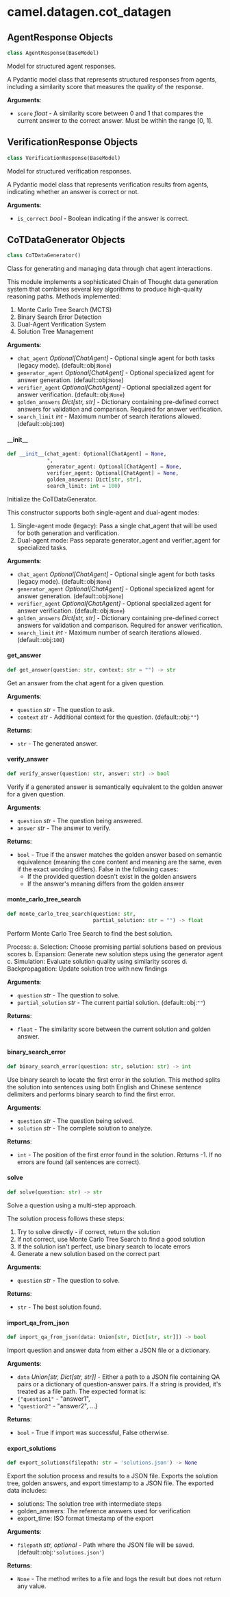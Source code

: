 <a id="camel.datagen.cot_datagen"></a>

# camel.datagen.cot\_datagen

<a id="camel.datagen.cot_datagen.AgentResponse"></a>

## AgentResponse Objects

```python
class AgentResponse(BaseModel)
```

Model for structured agent responses.

A Pydantic model class that represents structured responses from agents,
including a similarity score that measures the quality of the response.

**Arguments**:

- `score` _float_ - A similarity score between 0 and 1 that compares the
  current answer to the correct answer. Must be within the range
  [0, 1].

<a id="camel.datagen.cot_datagen.VerificationResponse"></a>

## VerificationResponse Objects

```python
class VerificationResponse(BaseModel)
```

Model for structured verification responses.

A Pydantic model class that represents verification results from agents,
indicating whether an answer is correct or not.

**Arguments**:

- `is_correct` _bool_ - Boolean indicating if the answer is correct.

<a id="camel.datagen.cot_datagen.CoTDataGenerator"></a>

## CoTDataGenerator Objects

```python
class CoTDataGenerator()
```

Class for generating and managing data through chat agent interactions.

This module implements a sophisticated Chain of Thought data generation
system that combines several key algorithms to produce high-quality
reasoning paths. Methods implemented:

1. Monte Carlo Tree Search (MCTS)
2. Binary Search Error Detection
3. Dual-Agent Verification System
4. Solution Tree Management

**Arguments**:

- `chat_agent` _Optional[ChatAgent]_ - Optional single agent
  for both tasks (legacy mode). (default::obj:`None`)
- `generator_agent` _Optional[ChatAgent]_ - Optional specialized agent for
  answer generation. (default::obj:`None`)
- `verifier_agent` _Optional[ChatAgent]_ - Optional specialized agent for
  answer verification. (default::obj:`None`)
- `golden_answers` _Dict[str, str]_ - Dictionary containing pre-defined
  correct answers for validation and comparison. Required for answer
  verification.
- `search_limit` _int_ - Maximum number of search iterations allowed.
  (default::obj:`100`)

<a id="camel.datagen.cot_datagen.CoTDataGenerator.__init__"></a>

#### \_\_init\_\_

```python
def __init__(chat_agent: Optional[ChatAgent] = None,
             *,
             generator_agent: Optional[ChatAgent] = None,
             verifier_agent: Optional[ChatAgent] = None,
             golden_answers: Dict[str, str],
             search_limit: int = 100)
```

Initialize the CoTDataGenerator.

This constructor supports both single-agent and dual-agent modes:
1. Single-agent mode (legacy): Pass a single chat_agent that will be
used for both generation and verification.
2. Dual-agent mode: Pass separate generator_agent and verifier_agent
for specialized tasks.

**Arguments**:

- `chat_agent` _Optional[ChatAgent]_ - Optional single agent for both
  tasks (legacy mode). (default::obj:`None`)
- `generator_agent` _Optional[ChatAgent]_ - Optional specialized agent
  for answer generation. (default::obj:`None`)
- `verifier_agent` _Optional[ChatAgent]_ - Optional specialized agent
  for answer verification. (default::obj:`None`)
- `golden_answers` _Dict[str, str]_ - Dictionary containing pre-defined
  correct answers for validation and comparison. Required for
  answer verification.
- `search_limit` _int_ - Maximum number of search iterations allowed.
  (default::obj:`100`)

<a id="camel.datagen.cot_datagen.CoTDataGenerator.get_answer"></a>

#### get\_answer

```python
def get_answer(question: str, context: str = "") -> str
```

Get an answer from the chat agent for a given question.

**Arguments**:

- `question` _str_ - The question to ask.
- `context` _str_ - Additional context for the question.
  (default::obj:`""`)
  

**Returns**:

- `str` - The generated answer.

<a id="camel.datagen.cot_datagen.CoTDataGenerator.verify_answer"></a>

#### verify\_answer

```python
def verify_answer(question: str, answer: str) -> bool
```

Verify if a generated answer is semantically equivalent to
the golden answer for a given question.

**Arguments**:

- `question` _str_ - The question being answered.
- `answer` _str_ - The answer to verify.
  

**Returns**:

- `bool` - True if the answer matches the golden answer based on
  semantic equivalence (meaning the core content and meaning are
  the same, even if the exact wording differs).
  False in the following cases:
  - If the provided question doesn't exist in the golden answers
  - If the answer's meaning differs from the golden answer

<a id="camel.datagen.cot_datagen.CoTDataGenerator.monte_carlo_tree_search"></a>

#### monte\_carlo\_tree\_search

```python
def monte_carlo_tree_search(question: str,
                            partial_solution: str = "") -> float
```

Perform Monte Carlo Tree Search to find the best solution.

Process:
a. Selection: Choose promising partial solutions based on previous
scores
b. Expansion: Generate new solution steps using the generator agent
c. Simulation: Evaluate solution quality using similarity scores
d. Backpropagation: Update solution tree with new findings

**Arguments**:

- `question` _str_ - The question to solve.
- `partial_solution` _str_ - The current partial solution.
  (default::obj:`""`)
  

**Returns**:

- `float` - The similarity score between the current
  solution and golden answer.

<a id="camel.datagen.cot_datagen.CoTDataGenerator.binary_search_error"></a>

#### binary\_search\_error

```python
def binary_search_error(question: str, solution: str) -> int
```

Use binary search to locate the first error in the solution.
This method splits the solution into sentences using both English and
Chinese sentence delimiters and performs binary search to find the
first error.

**Arguments**:

- `question` _str_ - The question being solved.
- `solution` _str_ - The complete solution to analyze.
  

**Returns**:

- `int` - The position of the first error found in the solution.
  Returns -1. If no errors are found (all sentences are correct).

<a id="camel.datagen.cot_datagen.CoTDataGenerator.solve"></a>

#### solve

```python
def solve(question: str) -> str
```

Solve a question using a multi-step approach.

The solution process follows these steps:
1. Try to solve directly - if correct, return the solution
2. If not correct, use Monte Carlo Tree Search to find a good solution
3. If the solution isn't perfect, use binary search to locate errors
4. Generate a new solution based on the correct part

**Arguments**:

- `question` _str_ - The question to solve.
  

**Returns**:

- `str` - The best solution found.

<a id="camel.datagen.cot_datagen.CoTDataGenerator.import_qa_from_json"></a>

#### import\_qa\_from\_json

```python
def import_qa_from_json(data: Union[str, Dict[str, str]]) -> bool
```

Import question and answer data from either a JSON file or a
dictionary.

**Arguments**:

- `data` _Union[str, Dict[str, str]]_ - Either a path to a JSON file
  containing QA pairs or a dictionary of question-answer pairs.
  If a string is provided, it's treated as a file path.
  The expected format is:
- `{"question1"` - "answer1",
- `"question2"` - "answer2",
  ...}
  

**Returns**:

- `bool` - True if import was successful, False otherwise.

<a id="camel.datagen.cot_datagen.CoTDataGenerator.export_solutions"></a>

#### export\_solutions

```python
def export_solutions(filepath: str = 'solutions.json') -> None
```

Export the solution process and results to a JSON file.
Exports the solution tree, golden answers,
and export timestamp to a JSON file.
The exported data includes:
- solutions: The solution tree
with intermediate steps
- golden_answers: The reference answers used for verification
- export_time: ISO format timestamp of the export

**Arguments**:

- `filepath` _str, optional_ - Path where the JSON file will be saved.
  (default::obj:`'solutions.json'`)
  

**Returns**:

- `None` - The method writes to a file and logs the result but does not
  return any value.

